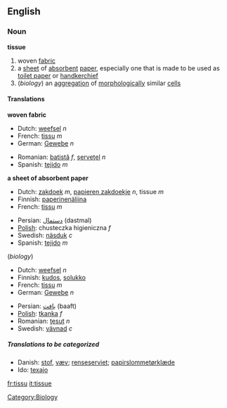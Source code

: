 ==English==
=== Noun ===
'''tissue'''

#<!--NFabric--> woven [[fabric]]
#<!--NPaper--> a [[sheet]] of [[absorbent]] [[paper]], especially one that is made to be used as [[toilet paper]] or [[handkerchief]]
#<!--NBiology-->(''biology'') an [[aggregation]] of [[morphological]]ly similar [[cell]]s

==== Translations ====
<!--NFabric-->'''woven fabric'''
{{top}}
*Dutch: [[weefsel]] ''n''
*French: [[tissu]] ''m''
*German: [[Gewebe]] ''n''
{{mid}}
*Romanian: [[batistă]] ''f'', [[şerveţel]] ''n''
*Spanish: [[tejido]] ''m''
{{bottom}}

<!--NPaper-->'''a sheet of absorbent paper'''
{{top}}
*Dutch: [[zakdoek]] ''m'', [[papieren zakdoekje]] ''n'', tissue ''m''
*Finnish: [[paperinenäliina]]
*French: [[tissu]] ''m''
{{mid}}
*Persian: [[دستمال]] (dastmal)
*[[Polish]]: chusteczka higieniczna ''f''
*Swedish: [[näsduk]] ''c''
*Spanish: [[tejido]] ''m''
{{bottom}}

<!--NBiology-->(''biology'')
{{top}}
*Dutch: [[weefsel]] ''n''
*Finnish: [[kudos]], [[solukko]]
*French: [[tissu]] ''m''
*German: [[Gewebe]] ''n''
{{mid}}
*Persian: [[بافت]] (baaft)
*[[Polish]]: [[tkanka]] ''f''
*Romanian: [[ţesut]] ''n''
*Swedish: [[vävnad]] ''c''
{{bottom}}

=====Translations to be categorized=====
{{checktrans}}
*Danish: [[stof]], [[væv]]; [[renseserviet]]; [[papirslommetørklæde]]
*Ido: [[texajo]]

[[Category:Biology]]

[[fr:tissu]]
[[it:tissue]]